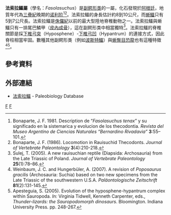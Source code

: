 {{Automatic Taxobox
| taxon = Fasolasuchus
| authority = [[何塞·波拿巴|Bonaparte]], 1981 
| fossil_range = {{fossil_range|217|215}}
| image =Fasolasuchus tenax skull.jpg
| image_caption = 法索拉鱷頭骨與[[人類|人類]]的[[比例|比例]]
| type_species = '''提那斯法索拉鱷<br>''Fasolasuchus tenax'''''
| type_species_authority = Bonaparte, 1981
}}

'''法索拉鱷屬'''（學名：''Fasolasuchus''）是[[副鳄形类|副鳄形类]]的一屬，化石發現於[[阿根廷|阿根廷]]，地質年代為[[三疊紀|三疊紀]]晚期的[[诺利阶|诺利阶]]<ref>Bonaparte, J. F. 1981. Description de “''Fasolasuchus tenax''” y su significado en la sistemarica y evolucion de los thecodontia. ''Revista del Museo Argentino de Ciencias Naturales “Bernardino Rivadavia”'' '''3''':55–101.</ref><ref>Bonaparte, J. F. (1986). Locomotion in Rauisuchid Thecodonts. ''Journal of Vertebrate Paleontology'' '''3'''(4):210-218.</ref>。法索拉鱷的身長估計約8到10公尺，而[[蜥鱷|蜥鱷]]只有5到7公尺長。法索拉鱷是[[侏儸紀|侏儸紀]]以前的最大型陸地脊椎動物之一。法索拉鱷與蜥鱷只有一排尾巴鱗甲（[[皮內成骨|皮內成骨]]），這在副鳄形类中相當獨特<ref>Sulej, T. (2005). A new rauisuchian reptile (Diapsida: Archosauria) from the Late Triassic of Poland. ''Journal of Vertebrate Paleontology'' '''25'''(1):78–86.</ref>。法索拉鱷的脊椎關節是採[[下椎弓突|下椎弓突]]（Hyposphene）-[[下椎弓凹|下椎弓凹]]（Hypantrum）的連接方式，因此脊柱相當牢固。數種其他副鳄形类（例如[[波斯特鱷|波斯特鱷]]）與[[蜥臀目|蜥臀目]][[恐龍|恐龍]]也有這種特徵<ref>Weinbaum, J. C. and Hungerbüler, A. (2007). A revision of ''Poposaurus gracilis'' (Archosauria: Suchia) based on two new specimens from the Late Triassic of the southwestern U.S.A. ''Paläontologische Zeitschrift'' '''81'''(2):131-145.</ref><ref>Apesteguia, S. (2005). Evolution of the hyposphene-hypantrum complex within Sauropoda. ''In:'' Virginia Tidwell, Kenneth Carpenter, eds., ''Thunder-lizards: the Sauropodomorph dinosaurs''. Bloomington. Indiana University Press. pp. 248-267.</ref>。

==參考資料==
{{reflist}}

==外部連結==
*[http://paleodb.org/cgi-bin/bridge.pl?action=checkTaxonInfo&taxon_no=38250&is_real_user=1 法索拉鱷] {{Wayback|url=http://paleodb.org/cgi-bin/bridge.pl?action=checkTaxonInfo&taxon_no=38250&is_real_user=1 |date=20121012170203 }} - Paleobiology Database


{{偽鱷類|B.}}
{{Taxonbar}}
[[Category:_1981年描述的分类群|F]]
[[Category:_偽鱷類|F]]
{{paleo-reptile-stub}}